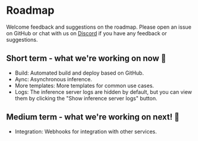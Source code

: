 # Roadmap

Welcome feedback and suggestions on the roadmap. Please open an issue on GitHub or chat with us on [Discord](https://discord.com/invite/KqswhpVgdU) if you have any feedback or suggestions.

## Short term - what we're working on now 🎉

- Build: Automated build and deploy based on GitHub.
- Aync: Asynchronous inference.
- More templates: More templates for common use cases.
- Logs: The inference server logs are hidden by default, but you can view them by clicking the "Show inference server logs" button.

## Medium term - what we're working on next! 🏃

- Integration: Webhooks for integration with other services. 
